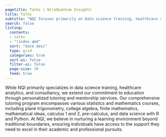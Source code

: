 ```yaml
---
pagetitle: Talks | NileQuantum Insights
title: Talks
subtitle: "NQI focuses primarily on Data science training, healthcare analytics, and consultancy." 
search: false 
listing:
  contents:
  - talks 
  - "!index.qmd"
  sort: "date desc"
  type: grid
  categories: true
  sort-ui: false
  filter-ui: false
  page-size: 30
  feed: true
---
```

While NQI primarily specializes in data science training, healthcare analytics, and consultancy, we extend our commitment to education through personalized tutoring and mentorship services. Our comprehensive tutoring program encompasses various statistics and mathematics courses, including plane trigonometry, college algebra, finite mathematics, mathematical ideas, calculus 1 and 2, pre-calculus, and data science with R and Python. At NQI, we believe in nurturing a learning environment beyond traditional boundaries, ensuring individuals have access to the support they need to excel in their academic and professional pursuits. 

